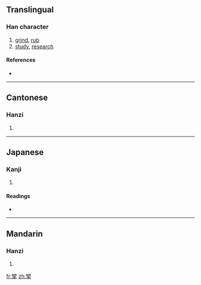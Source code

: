 ==Translingual==

===Han character===
{{Han char|rn=64|rad=手|as=11|sn=15|four=1150<sub>2</sub>|canj=一廿手 (MTQ)}}

# [[grind]], [[rub]]
# [[study]], [[research]]

====References====
* {{Han ref|kx=0441.020|dkj=12324|dj=0791.270|hdz=31910.050|uh=63C5|ud=25541|bh=DD77|bd=56695}}

----

==Cantonese==

===Hanzi===
{{yue-hanzi|jyut=|y=yin4}}

# {{defn|Cantonese|sort=手11}}

----

==Japanese==

===Kanji===
{{ja-kanji|grade=|rs=手11}}

# {{defn|Japanese|sort=手11}}

====Readings====
* {{ja-readings|on=[[けん]] (ken)|kun=[[みがく]] (migaku)}}

----

==Mandarin==

===Hanzi===
{{cmn-hanzi|pin=[[còu]] ([[cou4]]), [[yán]] ([[yan2]])|wg=ts'ou<sup>4</sup>, yen<sup>2</sup>}}

# {{defn|Mandarin|sort=手11}}

[[fr:揅]]
[[zh:揅]]